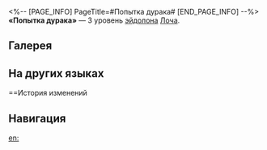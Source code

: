 <%-- [PAGE_INFO]
PageTitle=#Попытка дурака#
[END_PAGE_INFO] --%>
{{Эйдолон Инфобокс
|Название         = Попытка дурака
|Изображение      = Эйдолон Попытка дурака.png
|Персонаж         = Лоча
|Уровень          = 3
|Длительность     = 
|Описание         = Уровень навыка повышается на 2, максимальный уровень - 15. Уровень базовой атаки повышается на 1, максимальный уровень - 10.
|Свойство1        = 
|Масштабирование1 = 
}}
'''«Попытка дурака»''' — 3 уровень [[эйдолон]]а [[Лоча]].

==Галерея==
{{Галерея|position=left|captionalign=center
|Персонаж Лоча Эйдолон 3.png|Осколок Эйдолона
}}

==На других языках==
{{На других языках
|en   = Surveyal by the Fool
|zhs  = 愚人试探
|zht  = 愚人試探
|ja   = {{Rubi|愚者|ぐしゃ}}の{{Rubi|模索|もさく}}
|ko   = 우인의 모색
|es   = Intento de bobos
|fr   = Épreuve du fou
|ru   = Попытка дурака
|th   = Surveyal by the Fool
|vi   = Kẻ Ngốc Dò Thám
|de   = Ein närrischer Versuch
|id   = Surveyal by the Fool
|pt   = Questionamento pelos Tolos
}}

==История изменений
{{История изменений|3.5}}

==Навигация==
{{Навык Навбокс|Лоча}}

[[en:]]
